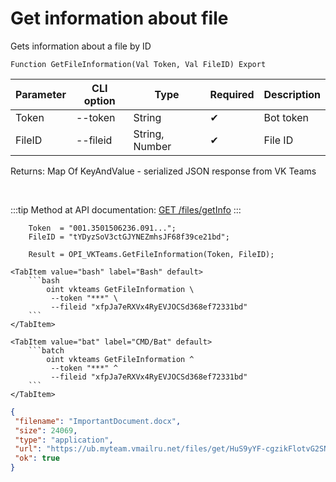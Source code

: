 ﻿---
sidebar_position: 3
description: Get information about file and other functions to work with VKTeams in the Open Integration Package, a free open-source integration library for 1C:Enterprise 8, OneScript and CLI
keywords: [1C, 1С, 1С:Enterprise, 1С:Enterprise 8.3, API, Integration, Services, Exchange, OneScript, CLI, VKTeams]
---


# Get information about file
 Gets information about a file by ID



`Function GetFileInformation(Val Token, Val FileID) Export`

  | Parameter | CLI option | Type | Required | Description |
  |-|-|-|-|-|
  | Token | --token | String | &#x2714; | Bot token |
  | FileID | --fileid | String, Number | &#x2714; | File ID |

  
  Returns:  Map Of KeyAndValue - serialized JSON response from VK Teams

<br/>

:::tip
Method at API documentation: [GET /files/getInfo](https://teams.vk.com/botapi/#/files/get_files_getInfo)
:::
<br/>


```bsl title="1C:Enterprise/OneScript code example"
    Token  = "001.3501506236.091...";
    FileID = "tYDyzSoV3ctGJYNEZmhsJF68f39ce21bd";

    Result = OPI_VKTeams.GetFileInformation(Token, FileID);
```
 

 <Tabs>
  
    <TabItem value="bash" label="Bash" default>
        ```bash
            oint vkteams GetFileInformation \
             --token "***" \
             --fileid "xfpJa7eRXVx4RyEVJOCSd368ef72331bd"
        ```
    </TabItem>
  
    <TabItem value="bat" label="CMD/Bat" default>
        ```batch
            oint vkteams GetFileInformation ^
             --token "***" ^
             --fileid "xfpJa7eRXVx4RyEVJOCSd368ef72331bd"
        ```
    </TabItem>
</Tabs>


```json title="Result"
{
 "filename": "ImportantDocument.docx",
 "size": 24069,
 "type": "application",
 "url": "https://ub.myteam.vmailru.net/files/get/HuS9yYF-cgzikFlotvG2SNcCVxOhn8QE_avKV8WSYXyHdn9nQICWmni0P32fyB8kZn4ayvBX77_DtbG0zfT7SA5NWyJHQJ09_UE4E89EsjLnL71ATXC5iNKm11i3RadIhF8dtuIIa3LRt6PuceiZu6CLjtBLqP8ZzoOO8m0R3BUrlMFfkhR2bKgcT1hjublzVwBSs92GRvkdCgrETv2F1Zn0Nj2YNLmTYNvdlopJU5JLr9elJjgjvs32NRgeengtGUqKT6KzQSTjK3JFpC5Qs66SmDurT5qyJlOKuJ2GHwivyVQPIMUL5qBR5dgKAxLq_JvEtCIC6dOyv7tOaCji99xk8AmpVrn_TnRE7hqwI_BP0zeTT6Ybx1fhP4B-b2D12XWLWpk86IjCwMsz8pAf4AuOd0Um_a6tEzeGGQfDigzUBnDLxR6dyCu-bvKduTkaww/ImportantDocument.docx",
 "ok": true
}
```
